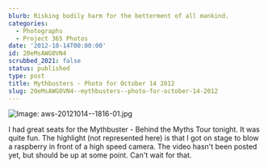 ```yaml
---
blurb: Risking bodily harm for the betterment of all mankind.
categories:
  - Photographs
  - Project 365 Photos
date: '2012-10-14T00:00:00'
id: 20eMsAWG0VN4
scrubbed_2021: false
status: published
type: post
title: Mythbusters - Photo for October 14 2012
slug: 20eMsAWG0VN4--mythbusters--photo-for-october-14-2012
---
```


![Image: aws-20121014--1816-01.jpg](/aws-20121014--1816-01.jpg)

I had great seats for the Mythbuster - Behind the Myths Tour tonight. It was quite fun. The highlight (not represented here) is that I got on stage to blow a raspberry in front of a high speed camera. The video hasn't been posted yet, but should be up at some point. Can't wait for that.
